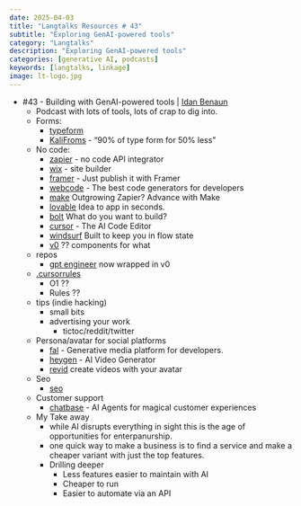 ```yaml
---
date: 2025-04-03
title: "Langtalks Resources # 43"
subtitle: "Exploring GenAI-powered tools"
category: "Langtalks"
description: "Exploring GenAI-powered tools"
categories: [generative AI, podcasts]
keywords: [langtalks, linkage]
image: lt-logo.jpg
---
```




- #43 - Building with GenAI-powered tools | [Idan Benaun](https://www.linkedin.com/in/idan-benaun-824a0759)
    - Podcast with lots of tools, lots of crap to dig into.
    - Forms:
        - [typeform](typeform.com)
        - [KaliFroms](https://kaliforms.com/) - "90% of type form for 50% less"
    - No code: 
        - [zapier](zapier.com) - no code API integrator
        - [wix](https://www.wix.com/builder/no-code) -  site builder
        - [framer](https://www.framer.com/) - Just publish it with Framer
        - [webcode](https://webcode.tools/) - The best code generators for developers 
        - [make](https://www.make.com) Outgrowing Zapier? Advance with Make
        - [lovable](https://lovable.dev) Idea to app in seconds.
        - [bolt](https://bolt.new/) What do you want to build?
        - [cursor](https://www.cursor.com/) - The AI Code Editor
        - [windsurf](https://codeium.com/windsurf) Built to keep you in flow state
        - [v0](https://v0.dev/) ?? components for what
    - repos
        - [gpt engineer](https://github.com/AntonOsika/gpt-engineer) now wrapped in v0
    - [.cursorrules](https://github.com/PatrickJS/awesome-cursorrules)
        - O1 ?? 
        - Rules ??
    - tips (indie hacking)
        - small bits
        - advertising your work 
            - tictoc/reddit/twitter
    - Persona/avatar for social platforms
        - [fal](https://fal.ai/) - Generative media platform for developers.
        - [heygen](https://www.heygen.com/) - AI Video Generator
        - [revid](https://www.revid.ai/) create videos with your avatar
    - Seo
        - [seo](http://seobot.ai)
    - Customer support
        - [chatbase](http://chatbase.co) - AI Agents for magical customer experiences
    - My Take away
        - while AI disrupts everything in sight this is the age of opportunities for enterpanurship.
        - one quick way to make a business is to find a service and make a cheaper variant with just the top features. 
        - Drilling deeper
            - Less features easier to maintain with AI
            - Cheaper to run
            - Easier to automate via an API
